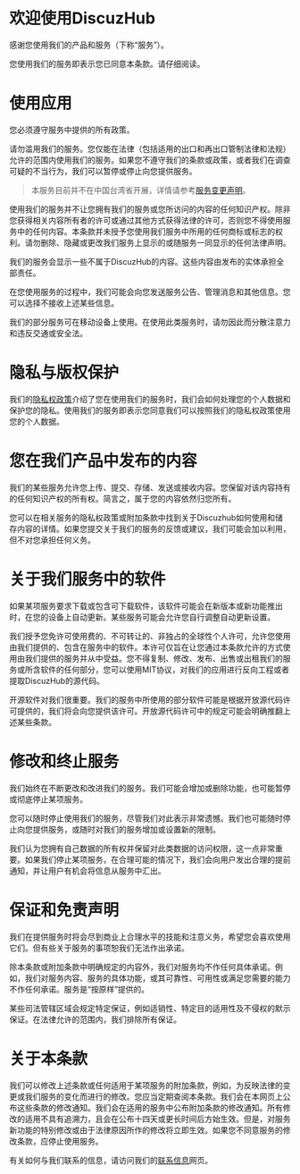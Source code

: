 # 欢迎使用DiscuzHub

感谢您使用我们的产品和服务（下称“服务”）。

您使用我们的服务即表示您已同意本条款。请仔细阅读。

# 使用应用

您必须遵守服务中提供的所有政策。

请勿滥用我们的服务。您仅能在法律（包括适用的出口和再出口管制法律和法规）允许的范围内使用我们的服务。如果您不遵守我们的条款或政策，或者我们在调查可疑的不当行为，我们可以暂停或停止向您提供服务。

> 本服务目前并不在中国台湾省开展，详情请参考[服务变更声明](/dev-blog/service-area-declearation/)。

使用我们的服务并不让您拥有我们的服务或您所访问的内容的任何知识产权。除非您获得相关内容所有者的许可或通过其他方式获得法律的许可，否则您不得使用服务中的任何内容。本条款并未授予您使用我们服务中所用的任何商标或标志的权利。请勿删除、隐藏或更改我们服务上显示的或随服务一同显示的任何法律声明。

我们的服务会显示一些不属于DiscuzHub的内容。这些内容由发布的实体承担全部责任。

在您使用服务的过程中，我们可能会向您发送服务公告、管理消息和其他信息。您可以选择不接收上述某些信息。

我们的部分服务可在移动设备上使用。在使用此类服务时，请勿因此而分散注意力和违反交通或安全法。

# 隐私与版权保护

我们的[隐私权政策](/privacy_policy/)介绍了您在使用我们的服务时，我们会如何处理您的个人数据和保护您的隐私。使用我们的服务即表示您同意我们可以按照我们的隐私权政策使用您的个人数据。

# 您在我们产品中发布的内容

我们的某些服务允许您上传、提交、存储、发送或接收内容。您保留对该内容持有的任何知识产权的所有权。简言之，属于您的内容依然归您所有。

您可以在相关服务的隐私权政策或附加条款中找到关于Discuzhub如何使用和储存内容的详情。如果您提交关于我们的服务的反馈或建议，我们可能会加以利用，但不对您承担任何义务。

# 关于我们服务中的软件

如果某项服务要求下载或包含可下载软件，该软件可能会在新版本或新功能推出时，在您的设备上自动更新。某些服务可能会允许您自行调整自动更新设置。

我们授予您免许可使用费的、不可转让的、非独占的全球性个人许可，允许您使用由我们提供的、包含在服务中的软件。本许可仅旨在让您通过本条款允许的方式使用由我们提供的服务并从中受益。您不得复制、修改、发布、出售或出租我们的服务或所含软件的任何部分，您可以使用MIT协议，对我们的应用进行反向工程或者提取DiscuzHub的源代码。

开源软件对我们很重要。我们的服务中所使用的部分软件可能是根据开放源代码许可提供的，我们将会向您提供该许可。开放源代码许可中的规定可能会明确推翻上述某些条款。

# 修改和终止服务

我们始终在不断更改和改进我们的服务。我们可能会增加或删除功能，也可能暂停或彻底停止某项服务。

您可以随时停止使用我们的服务，尽管我们对此表示非常遗憾。我们也可能随时停止向您提供服务，或随时对我们的服务增加或设置新的限制。

我们认为您拥有自己数据的所有权并保留对此类数据的访问权限，这一点非常重要。如果我们停止某项服务，在合理可能的情况下，我们会向用户发出合理的提前通知，并让用户有机会将信息从服务中汇出。

# 保证和免责声明

我们在提供服务时将会尽到商业上合理水平的技能和注意义务，希望您会喜欢使用它们。但有些关于服务的事项恕我们无法作出承诺。

除本条款或附加条款中明确规定的内容外，我们对服务均不作任何具体承诺。例如，我们对服务内容、服务的具体功能，或其可靠性、可用性或满足您需要的能力不作任何承诺。服务是“按原样”提供的。

某些司法管辖区域会规定特定保证，例如适销性、特定目的适用性及不侵权的默示保证。在法律允许的范围内，我们排除所有保证。

# 关于本条款

我们可以修改上述条款或任何适用于某项服务的附加条款，例如，为反映法律的变更或我们服务的变化而进行的修改。您应当定期查阅本条款。我们会在本网页上公布这些条款的修改通知。我们会在适用的服务中公布附加条款的修改通知。所有修改的适用不具有追溯力，且会在公布十四天或更长时间后方始生效。但是，对服务新功能的特别修改或由于法律原因所作的修改将立即生效。如果您不同意服务的修改条款，应停止使用服务。

有关如何与我们联系的信息，请访问我们的[联系信息](/contact/)网页。